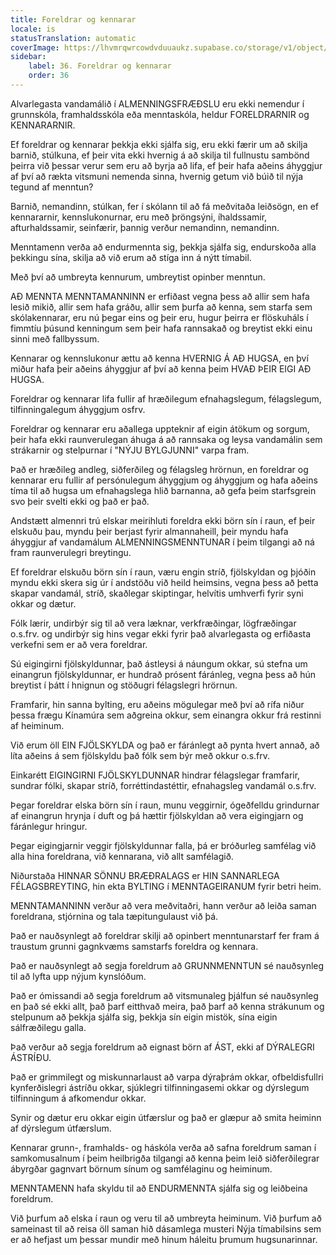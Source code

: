 ```yaml
---
title: Foreldrar og kennarar
locale: is
statusTranslation: automatic
coverImage: https://lhvmrqwrcowdvduuaukz.supabase.co/storage/v1/object/public/strapi-uploads/small_cover-educacion-fundamental.webp-2d51a7828a2b1309555be27f7e2a61a0.webp
sidebar:
    label: 36. Foreldrar og kennarar
    order: 36
---
```

Alvarlegasta vandamálið í ALMENNINGSFRÆÐSLU eru ekki nemendur í grunnskóla, framhaldsskóla eða menntaskóla, heldur FORELDRARNIR og KENNARARNIR.

Ef foreldrar og kennarar þekkja ekki sjálfa sig, eru ekki færir um að skilja barnið, stúlkuna, ef þeir vita ekki hvernig á að skilja til fullnustu sambönd þeirra við þessar verur sem eru að byrja að lifa, ef þeir hafa aðeins áhyggjur af því að rækta vitsmuni nemenda sinna, hvernig getum við búið til nýja tegund af menntun?

Barnið, nemandinn, stúlkan, fer í skólann til að fá meðvitaða leiðsögn, en ef kennararnir, kennslukonurnar, eru með þröngsýni, íhaldssamir, afturhaldssamir, seinfærir, þannig verður nemandinn, nemandinn.

Menntamenn verða að endurmennta sig, þekkja sjálfa sig, endurskoða alla þekkingu sína, skilja að við erum að stíga inn á nýtt tímabil.

Með því að umbreyta kennurum, umbreytist opinber menntun.

AÐ MENNTA MENNTAMANNINN er erfiðast vegna þess að allir sem hafa lesið mikið, allir sem hafa gráðu, allir sem þurfa að kenna, sem starfa sem skólakennarar, eru nú þegar eins og þeir eru, hugur þeirra er flöskuháls í fimmtíu þúsund kenningum sem þeir hafa rannsakað og breytist ekki einu sinni með fallbyssum.

Kennarar og kennslukonur ættu að kenna HVERNIG Á AÐ HUGSA, en því miður hafa þeir aðeins áhyggjur af því að kenna þeim HVAÐ ÞEIR EIGI AÐ HUGSA.

Foreldrar og kennarar lifa fullir af hræðilegum efnahagslegum, félagslegum, tilfinningalegum áhyggjum osfrv.

Foreldrar og kennarar eru aðallega uppteknir af eigin átökum og sorgum, þeir hafa ekki raunverulegan áhuga á að rannsaka og leysa vandamálin sem strákarnir og stelpurnar í "NÝJU BYLGJUNNI" varpa fram.

Það er hræðileg andleg, siðferðileg og félagsleg hrörnun, en foreldrar og kennarar eru fullir af persónulegum áhyggjum og áhyggjum og hafa aðeins tíma til að hugsa um efnahagslega hlið barnanna, að gefa þeim starfsgrein svo þeir svelti ekki og það er það.

Andstætt almennri trú elskar meirihluti foreldra ekki börn sín í raun, ef þeir elskuðu þau, myndu þeir berjast fyrir almannaheill, þeir myndu hafa áhyggjur af vandamálum ALMENNINGSMENNTUNAR í þeim tilgangi að ná fram raunverulegri breytingu.

Ef foreldrar elskuðu börn sín í raun, væru engin stríð, fjölskyldan og þjóðin myndu ekki skera sig úr í andstöðu við heild heimsins, vegna þess að þetta skapar vandamál, stríð, skaðlegar skiptingar, helvítis umhverfi fyrir syni okkar og dætur.

Fólk lærir, undirbýr sig til að vera læknar, verkfræðingar, lögfræðingar o.s.frv. og undirbýr sig hins vegar ekki fyrir það alvarlegasta og erfiðasta verkefni sem er að vera foreldrar.

Sú eigingirni fjölskyldunnar, það ástleysi á náungum okkar, sú stefna um einangrun fjölskyldunnar, er hundrað prósent fáránleg, vegna þess að hún breytist í þátt í hnignun og stöðugri félagslegri hrörnun.

Framfarir, hin sanna bylting, eru aðeins mögulegar með því að rífa niður þessa frægu Kínamúra sem aðgreina okkur, sem einangra okkur frá restinni af heiminum.

Við erum öll EIN FJÖLSKYLDA og það er fáránlegt að pynta hvert annað, að líta aðeins á sem fjölskyldu það fólk sem býr með okkur o.s.frv.

Einkarétt EIGINGIRNI FJÖLSKYLDUNNAR hindrar félagslegar framfarir, sundrar fólki, skapar stríð, forréttindastéttir, efnahagsleg vandamál o.s.frv.

Þegar foreldrar elska börn sín í raun, munu veggirnir, ógeðfelldu grindurnar af einangrun hrynja í duft og þá hættir fjölskyldan að vera eigingjarn og fáránlegur hringur.

Þegar eigingjarnir veggir fjölskyldunnar falla, þá er bróðurleg samfélag við alla hina foreldrana, við kennarana, við allt samfélagið.

Niðurstaða HINNAR SÖNNU BRÆÐRALAGS er HIN SANNARLEGA FÉLAGSBREYTING, hin ekta BYLTING í MENNTAGEIRANUM fyrir betri heim.

MENNTAMANNINN verður að vera meðvitaðri, hann verður að leiða saman foreldrana, stjórnina og tala tæpitungulaust við þá.

Það er nauðsynlegt að foreldrar skilji að opinbert menntunarstarf fer fram á traustum grunni gagnkvæms samstarfs foreldra og kennara.

Það er nauðsynlegt að segja foreldrum að GRUNNMENNTUN sé nauðsynleg til að lyfta upp nýjum kynslóðum.

Það er ómissandi að segja foreldrum að vitsmunaleg þjálfun sé nauðsynleg en það sé ekki allt, það þarf eitthvað meira, það þarf að kenna strákunum og stelpunum að þekkja sjálfa sig, þekkja sín eigin mistök, sína eigin sálfræðilegu galla.

Það verður að segja foreldrum að eignast börn af ÁST, ekki af DÝRALEGRI ÁSTRÍÐU.

Það er grimmilegt og miskunnarlaust að varpa dýraþrám okkar, ofbeldisfullri kynferðislegri ástríðu okkar, sjúklegri tilfinningasemi okkar og dýrslegum tilfinningum á afkomendur okkar.

Synir og dætur eru okkar eigin útfærslur og það er glæpur að smita heiminn af dýrslegum útfærslum.

Kennarar grunn-, framhalds- og háskóla verða að safna foreldrum saman í samkomusalnum í þeim heilbrigða tilgangi að kenna þeim leið siðferðilegrar ábyrgðar gagnvart börnum sínum og samfélaginu og heiminum.

MENNTAMENN hafa skyldu til að ENDURMENNTA sjálfa sig og leiðbeina foreldrum.

Við þurfum að elska í raun og veru til að umbreyta heiminum. Við þurfum að sameinast til að reisa öll saman hið dásamlega musteri Nýja tímabilsins sem er að hefjast um þessar mundir með hinum háleitu þrumum hugsunarinnar.

